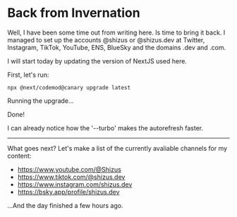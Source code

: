 # Back from Invernation

Well, I have been some time out from writing here. Is time to bring it back. I managed to set up the accounts @shizus or @shizus.dev at Twitter, Instagram, TikTok, YouTube, ENS, BlueSky and the domains .dev and .com.

I will start today by updating the version of NextJS used here.

First, let's run:

`npx @next/codemod@canary upgrade latest`


Running the upgrade...

Done!

I can already notice how the '--turbo' makes the autorefresh faster.

---

What goes next? Let's make a list of the currently avaliable channels for my content:

- https://www.youtube.com/@Shizus
- https://www.tiktok.com/@shizus.dev
- https://www.instagram.com/shizus.dev
- https://bsky.app/profile/shizus.dev

...And the day finished a few hours ago.